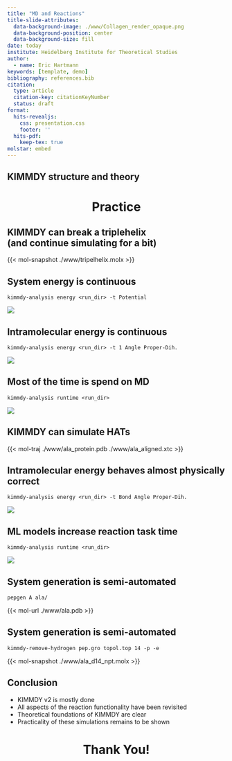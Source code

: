```yaml
---
title: "MD and Reactions"
title-slide-attributes:
  data-background-image: ./www/Collagen_render_opaque.png
  data-background-position: center
  data-background-size: fill
date: today
institute: Heidelberg Institute for Theoretical Studies
author:
  - name: Eric Hartmann
keywords: [template, demo]
bibliography: references.bib  
citation:
  type: article
  citation-key: citationKeyNumber
  status: draft
format:
  hits-revealjs:
    css: presentation.css
    footer: ''
  hits-pdf:
    keep-tex: true
molstar: embed
---
```


## KIMMDY structure and theory

## {background-image="./www/KIMMDY_structure.png" background-size=contain}

## {background-image="./www/KIMMDY_theory.png" background-size=contain}

# Practice{style="text-align: center;"}

## KIMMDY can break a triplehelix  <br/> (and continue simulating for a bit)

{{< mol-snapshot ./www/tripelhelix.molx >}}

## System energy is continuous 

`kimmdy-analysis energy <run_dir> -t Potential`

![](www/tripelhelix_potential.png)

## Intramolecular energy is continuous

`kimmdy-analysis energy <run_dir> -t 1 Angle Proper-Dih.`

![](www/tripelhelix_bonded.png)

## Most of the time is spend on MD

`kimmdy-analysis runtime <run_dir>`

![](www/tripelhelix_runtime.png)

## KIMMDY can simulate HATs

{{< mol-traj ./www/ala_protein.pdb ./www/ala_aligned.xtc >}}

## Intramolecular energy behaves almost physically correct

`kimmdy-analysis energy <run_dir> -t Bond Angle Proper-Dih.`

![](www/ala_bonded.png)

## ML models increase reaction task time

`kimmdy-analysis runtime <run_dir>`

![](www/ala_runtime.png)

## System generation is semi-automated

`pepgen A ala/`

{{< mol-url ./www/ala.pdb >}}

## System generation is semi-automated

`kimmdy-remove-hydrogen pep.gro topol.top 14 -p -e`

{{< mol-snapshot ./www/ala_d14_npt.molx >}}


## Conclusion

- KIMMDY v2 is mostly done
- All aspects of the reaction functionality have been revisited
- Theoretical foundations of KIMMDY are clear
- Practicality of these simulations remains to be shown

# Thank You!{style="text-align: center;"}
